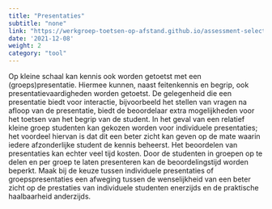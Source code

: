 ```yaml
---
title: "Presentaties"
subtitle: "none"
link: "https://werkgroep-toetsen-op-afstand.github.io/assessment-selection-tool/methods/presentation/"
date: '2021-12-08'
weight: 2
category: "tool"
---
```

Op kleine schaal kan kennis ook worden getoetst met een (groeps)presentatie. Hiermee kunnen, naast feitenkennis en begrip, ook presentatievaardigheden worden getoetst. De gelegenheid die een presentatie biedt voor interactie, bijvoorbeeld het stellen van vragen na afloop van de presentatie, biedt de beoordelaar extra mogelijkheden voor het toetsen van het begrip van de student. In het geval van een relatief kleine groep studenten kan gekozen worden voor individuele presentaties; het voordeel hiervan is dat dit een beter zicht kan geven op de mate waarin iedere afzonderlijke student de kennis beheerst. Het beoordelen van presentaties kan echter veel tijd kosten. Door de studenten in groepen op te delen en per groep te laten presenteren kan de beoordelingstijd worden beperkt. Maak bij de keuze tussen individuele presentaties of groepspresentaties een afweging tussen de wenselijkheid van een beter zicht op de prestaties van individuele studenten enerzijds en de praktische haalbaarheid anderzijds. 
